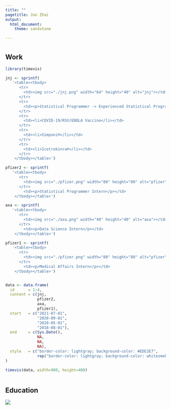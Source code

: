 ```yaml
---
title: ""
pagetitle: Jun Zhai
output: 
  html_document:
    theme: sandstone

---
```



# {.tabset .tabset-fade}



## Work 

```r
library(timevis)

jnj <- sprintf(
   '<table><tbody>
      <tr>
        <td><img src="./jnj.png" width="64" height="40" alt="jnj"></td>
      </tr>
      <tr>
        <td><p>Statistical Programmer -> Experienced Statistical Programmer I</p></td>
      </tr>
      <tr>
        <td><li>COVID-19/RSV/EBOLA Vaccine</li></td>
      </tr>
      <tr>
        <td><li>Simponi®</li></td>
      </tr>
      <tr>
        <td><li>Icotrokinra®</li></td>
      </tr>
    </tbody></table>')

pfizer2 <- sprintf(
   '<table><tbody>
      <tr>
        <td><img src="./pfizer.png" width="80" height="80" alt="pfizer"></td>
      </tr>
        <td><p>Statistical Programmer Intern</p></td>
    </tbody></table>')

axa <- sprintf(
   '<table><tbody>
      <tr>
        <td><img src="./axa.png" width="40" height="40" alt="axa"></td>
      </tr>
        <td><p>Data Science Intern</p></td>
    </tbody></table>')

pfizer1 <- sprintf(
   '<table><tbody>
      <tr>
        <td><img src="./pfizer.png" width="80" height="80" alt="pfizer"></td>
      </tr>
        <td><p>Medical Affairs Intern</p></td>
    </tbody></table>')


data <- data.frame(
  id      = 1:4,
  content = c(jnj, 
              pfizer2,
              axa, 
              pfizer1),
  start   = c("2021-07-01", 
              "2020-09-01",
              "2020-05-01", 
              "2018-08-01"),
  end     = c(Sys.Date(), 
              NA, 
              NA, 
              NA),
  style   = c("border-color: lightgray; background-color: #EDE3E7",
              rep("border-color: lightgray; background-color: whitesmoke",3))
)

timevis(data, width=900, height=400)



```


## Education 

![](./Slide1.png)


